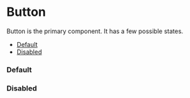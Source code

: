 
<!-- Custom-MDX-Documentation.mdx -->
<!-- https://storybook.js.org/docs/vue/writing-docs/docs-page#with-mdx-documentation -->

<!-- # Replacing DocsPage with custom `MDX` content

This file is a documentation-only `MDX`file to customize Storybook's [DocsPage](https://storybook.js.org/docs/react/writing-docs/docs-page#replacing-docspage).

It can be further expanded with your own code snippets and include specific information related to your stories. 

For example: -->


# Button
Button is the primary component. It has a few possible states.

- [Default](#default)
- [Disabled](#disabled)

### Default
<Story id="button" />

### Disabled
<Story id="button--disabled" />

<!-- Check this out :)) -->
<!-- !! https://github.com/storybookjs/storybook/blob/next/examples/vue-3-cli/src/stories/Button.stories.mdx  -->

